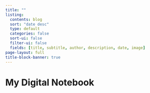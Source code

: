 ---
title: ""
listing:
  contents: blog
  sort: "date desc"
  type: default
  categories: false
  sort-ui: false
  filter-ui: false
  fields: [title, subtitle, author, description, date, image] 
page-layout: full
title-block-banner: true
---

# My Digital Notebook

<br>